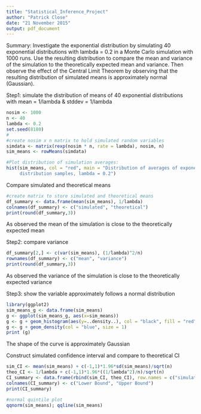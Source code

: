 ```yaml
---
title: "Statistical_Inference_Project"
author: "Patrick Close"
date: "21 November 2015"
output: pdf_document
---
```

Summary: Investigate the exponential distribution by simulating 40 exponential distributions with lambda = 0.2 in a Monte Carlo simulation with 1000 runs.  Use the resulting distribution to compare the mean and variance of the simulation to the theoretically expected mean and variance.  Then observe the effect of the Central Limit Theorem by observing that the resulting distribution of simulated means is approximately normal (Gaussian).

Step1: simulate the distribution of means of 40 exponential distributions with mean = 1/lambda & stddev = 1/lambda
```r
nosim <- 1000
n <- 40
lambda <- 0.2
set.seed(8180)
#
#create nosim x n matrix to hold simulated random variables
simdata <- matrix(rexp(nosim * n, rate = lambda), nosim, n)
sim_means <- rowMeans(simdata)
```

```r
#Plot distribution of simulation averages:
hist(sim_means, col = "red", main = "Distribution of averages of exponential 
     distribution samples, lambda = 0.2")
```

Compare simulated and theoretical means
```r
#create matrix to store simulated and theoretical means
df_summary <- data.frame(mean(sim_means), 1/lambda)
colnames(df_summary) <- c("simulated", "theoretical")
print(round(df_summary,3))
```
As observed the mean of the simulation is close to the theoretically expected mean

Step2: compare variance
```r
df_summary[2,] <- c(var(sim_means), (1/lambda)^2/n) 
rownames(df_summary) <- c("mean", "variance")
print(round(df_summary,3))
```
As observed the variance of the simulation is close to the theoretically expected variance

Step3: show the variable approximately follows a normal distribution
```r
library(ggplot2)
sim_means_g <- data.frame(sim_means)
g <- ggplot(sim_means_g, aes(x=sim_means))
g <- g + geom_histogram(aes(y=..density..), col = "black", fill = "red")
g <- g + geom_density(col = "blue", size = 1)
print (g)
```

The shape of the curve is approximately Gaussian



Construct simulated confidence interval and compare to theoretical CI
```r
sim_CI <- mean(sim_means) + c(-1,1)*1.96*sd(sim_means)/sqrt(n)
theo_CI <- 1/lambda + c(-1,1)*1.96*((1/lambda^2)/n)/sqrt(n)
CI_summary <- data.frame(rbind(sim_CI, theo_CI), row.names = c("simulated", "theoretical"))
colnames(CI_summary) <- c("Lower Bound", "Upper Bound")
print(CI_summary)
```
```r
#normal quintile plot
qqnorm(sim_means); qqline(sim_means)
```


